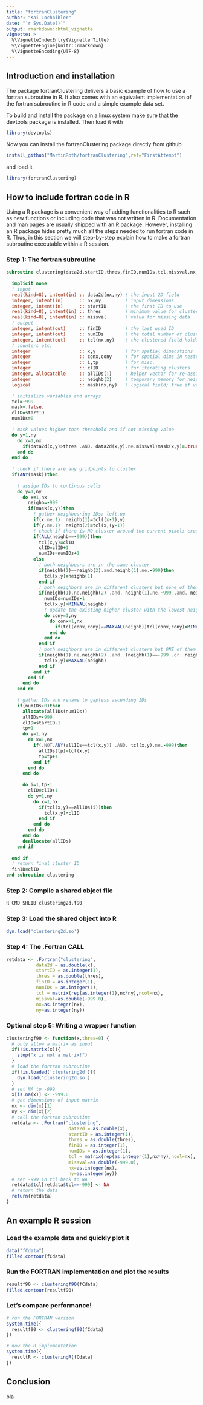 ```yaml
---
title: "fortranClustering"
author: "Kai Lochbihler"
date: "`r Sys.Date()`"
output: rmarkdown::html_vignette
vignette: >
  %\VignetteIndexEntry{Vignette Title}
  %\VignetteEngine{knitr::rmarkdown}
  %\VignetteEncoding{UTF-8}
---
```


## Introduction and installation
The package fortranClustering delivers a basic example of how to use a fortran subroutine in R. It also comes with an equivalent implementation of the fortran subroutine in R code and a simple example data set.

To build and install the package on a linux system make sure that the devtools package is installed. Then load it with
```r
library(devtools)
```

Now you can install the fortranClustering package directly from github
```r
install_github("MartinRoth/fortranClustering",ref="FirstAttempt")
```
and load it
```r
library(fortranClustering)
```

## How to include fortran code in R
Using a R package is a convenient way of adding functionalities to R such as new functions or including code that was not written in R. Documentation and man pages are usually shipped with an R package. However, installing an R package hides pretty much all the steps needed to run fortran code in R. Thus, in this section we will step-by-step explain how to make a fortran subroutine executable within a R session.

### Step 1: The fortran subroutine
```fortran
subroutine clustering(data2d,startID,thres,finID,numIDs,tcl,missval,nx,ny)
    
  implicit none
  ! input
  real(kind=8), intent(in) :: data2d(nx,ny) ! the input 2D field
  integer, intent(in)      :: nx,ny         ! input dimensions
  integer, intent(in)      :: startID       ! the first ID to use
  real(kind=8), intent(in) :: thres         ! minimum value for clustering  
  real(kind=8), intent(in) :: missval       ! value for missing data
  ! output
  integer, intent(out)     :: finID         ! the last used ID
  integer, intent(out)     :: numIDs        ! the total number of clusters/IDs
  integer, intent(out)     :: tcl(nx,ny)    ! the clustered field holding the IDs
  ! counters etc.
  integer                  :: x,y           ! for spatial dimenstions
  integer                  :: conx,cony     ! for spatial dims in nested loop
  integer                  :: i,tp          ! for misc.
  integer                  :: clID          ! for iterating clusters
  integer, allocatable     :: allIDs(:)     ! helper vector for re-assigning of IDs
  integer                  :: neighb(2)     ! temporary memory for neighbouring grid points
  logical                  :: mask(nx,ny)   ! logical field; true if value > thres

  ! initialize variables and arrays
  tcl=-999
  mask=.false.
  clID=startID
  numIDs=0

  ! mask values higher than threshold and if not missing value
  do y=1,ny
    do x=1,nx
      if(data2d(x,y)>thres .AND. data2d(x,y).ne.missval)mask(x,y)=.true.
    end do
  end do
  
  ! check if there are any gridpoints to cluster
  if(ANY(mask))then
  
    ! assign IDs to continous cells
    do y=1,ny
      do x=1,nx
        neighb=-999
        if(mask(x,y))then
          ! gather neighbouring IDs; left,up
          if(x.ne.1)  neighb(1)=tcl((x-1),y)
          if(y.ne.1)  neighb(2)=tcl(x,(y-1))
          ! check if there is NO cluster around the current pixel; create new one
          if(ALL(neighb==-999))then
            tcl(x,y)=clID
            clID=clID+1
            numIDs=numIDs+1
          else
            ! both neighbours are in the same cluster
            if(neighb(1)==neighb(2).and.neighb(1).ne.-999)then
              tcl(x,y)=neighb(1)
            end if
            ! both neighbors are in different clusters but none of them is (-999)
            if(neighb(1).ne.neighb(2) .and. neighb(1).ne.-999 .and. neighb(2).ne.-999)then
              numIDs=numIDs-1
              tcl(x,y)=MINVAL(neighb)
              ! update the existing higher cluster with the lowest neighbour
              do cony=1,ny
                do conx=1,nx
                  if(tcl(conx,cony)==MAXVAL(neighb))tcl(conx,cony)=MINVAL(neighb)
                end do
              end do
            end if
            ! both neighbors are in different clusters but ONE of them is empty(-999)
            if(neighb(1).ne.neighb(2) .and. (neighb(1)==-999 .or. neighb(2)==-999))then
              tcl(x,y)=MAXVAL(neighb)
            end if
          end if
        end if
      end do
    end do
  
    ! gather IDs and rename to gapless ascending IDs
    if(numIDs>0)then
      allocate(allIDs(numIDs))
      allIDs=-999
      clID=startID-1
      tp=1
      do y=1,ny
        do x=1,nx
          if(.NOT.ANY(allIDs==tcl(x,y)) .AND. tcl(x,y).ne.-999)then
            allIDs(tp)=tcl(x,y)
            tp=tp+1
          end if
        end do
      end do
  
      do i=1,tp-1
        clID=clID+1
        do y=1,ny
          do x=1,nx
            if(tcl(x,y)==allIDs(i))then
              tcl(x,y)=clID
            end if
          end do
        end do
      end do
      deallocate(allIDs)
    end if
    
  end if
  ! return final cluster ID
  finID=clID
end subroutine clustering
```

### Step 2: Compile a shared object file
```bash
R CMD SHLIB clustering2d.f90
```

### Step 3: Load the shared object into R
```r
dyn.load('clustering2d.so')
```

### Step 4: The .Fortran CALL
```r
retdata <- .Fortran("clustering",
           data2d = as.double(x),
           startID = as.integer(1),
           thres = as.double(thres),
           finID = as.integer(1),
           numIDs = as.integer(1),
           tcl = matrix(rep(as.integer(1),nx*ny),ncol=nx),
           missval=as.double(-999.0),
           nx=as.integer(nx),
           ny=as.integer(ny))
```

### Optional step 5: Writing a wrapper function
```r
clusteringf90 <- function(x,thres=0) {
  # only allow a matrix as input
  if(!is.matrix(x)){
    stop("x is not a matrix!")
  }
  # load the fortran subroutine
  if(!is.loaded('clustering2d')){
    dyn.load('clustering2d.so')
  }
  # set NA to -999
  x[is.na(x)] <- -999.0
  # get dimensions of input matrix
  nx <- dim(x)[1]
  ny <- dim(x)[2]
  # call the fortran subroutine
  retdata <- .Fortran("clustering",
                       data2d = as.double(x),
                       startID = as.integer(1),
                       thres = as.double(thres),
                       finID = as.integer(1),
                       numIDs = as.integer(1),
                       tcl = matrix(rep(as.integer(1),nx*ny),ncol=nx),
                       missval=as.double(-999.0),
                       nx=as.integer(nx),
                       ny=as.integer(ny))
  # set -999 in tcl back to NA
  retdata$tcl[retdata$tcl==-999] <- NA
  # return the data
  return(retdata)
}
```

## An example R session

### Load the example data and quickly plot it
```r
data("fCdata")
filled.contour(fCdata)
```

### Run the FORTRAN implementation and plot the results
```r
resultf90 <- clusteringf90(fCdata)
filled.contour(resultf90)
```

### Let's compare performance!
```r
# run the FORTRAN version
system.time({
  resultf90 <- clusteringf90(fCdata)
})

# now the R implementation
system.time({
  resultR <- clusteringR(fCdata)
})
```
<!-- ### How does it scale? -->
<!-- ```{r, scale, fig.height=5, fig.width=6, fig.align='center'} -->
<!-- # run it and save the run times -->
<!-- sys.times <- matrix(NA,ncol=2,nrow=3) -->
<!-- colnames(sys.times) <- c("FORTRAN","R") -->
<!-- rownames(sys.times) <- seq(1,3)**2 -->
<!-- for(i in 1:3){ -->
<!--   # expand the input matrix -->
<!--   sample_data_expanded <- fCdata[rep(seq(1,dim(fCdata)[1]),i),rep(seq(1,dim(fCdata)[2]),i)] -->
<!--   # now call the fortran clustering function -->
<!--   sys.times[i,1] <- system.time({ -->
<!--     resultf90 <- clusteringf90(sample_data_expanded) -->
<!--   })[3] -->
<!--   # now the R implementation -->
<!--   sys.times[i,2] <- system.time({ -->
<!--     resultR <- clusteringR(sample_data_expanded) -->
<!--   })[3] -->
<!-- } -->
<!-- # plot -->
<!-- barplot(sys.times,beside=T,ylab="run time [s]") -->
<!-- legend("topleft",inset = 1,title="multiplicator",legend=seq(1,3)**2) -->
<!-- ``` -->

## Conclusion
bla